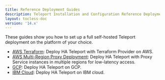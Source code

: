 ```yaml
---
title: Reference Deployment Guides
description: Teleport Installation and Configuration Reference Deployment Guides.
layout: tocless-doc
version: '14.x'
---
```


These guides show you how to set up a full self-hosted Teleport deployment on
the platform of your choice.

- [AWS Terraform](/docs/ver/14.x/deploy-a-cluster/deployments/aws-terraform): Deploy HA Teleport with
  Terraform Provider on AWS.
- [AWS Multi-Region Proxy
  Deployment](/docs/ver/14.x/deploy-a-cluster/deployments/aws-gslb-proxy-peering-ha-deployment): Deploy HA
  Teleport with Proxy Service instances in multiple regions for low-latency
  access.
- [GCP](/docs/ver/14.x/deploy-a-cluster/deployments/gcp): Deploy HA Teleport on GCP.
- [IBM Cloud](/docs/ver/14.x/deploy-a-cluster/deployments/ibm): Deploy HA Teleport on IBM cloud.
